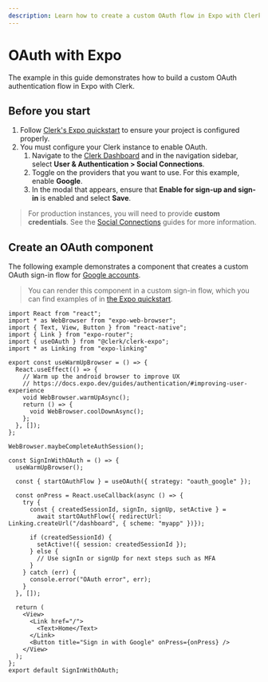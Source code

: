 ```yaml
---
description: Learn how to create a custom OAuth flow in Expo with Clerk.
---
```


# OAuth with Expo

The example in this guide demonstrates how to build a custom OAuth authentication flow in Expo with Clerk.

## Before you start

1. Follow [Clerk's Expo quickstart](/docs/quickstarts/expo) to ensure your project is configured properly.
1. You must configure your Clerk instance to enable OAuth.
    1. Navigate to the [Clerk Dashboard](https://dashboard.clerk.com/last-active?path=user-authentication/social-connections) and in the navigation sidebar, select **User & Authentication > Social Connections**.
    1. Toggle on the providers that you want to use. For this example, enable **Google**.
    1. In the modal that appears, ensure that **Enable for sign-up and sign-in** is enabled and select **Save**.

> For production instances, you will need to provide **custom credentials**. See the [Social Connections](/docs/authentication/social-connections/overview) guides for more information.

## Create an OAuth component

The following example demonstrates a component that creates a custom OAuth sign-in flow for [Google accounts](/docs/authentication/social-connections/google).

> You can render this component in a custom sign-in flow, which you can find examples of in [the Expo quickstart](/docs/quickstarts/expo).

```tsx {{ filename: "components/SignInWithOAuth.tsx" }}
import React from "react";
import * as WebBrowser from "expo-web-browser";
import { Text, View, Button } from "react-native";
import { Link } from "expo-router";
import { useOAuth } from "@clerk/clerk-expo";
import * as Linking from "expo-linking"

export const useWarmUpBrowser = () => {
  React.useEffect(() => {
    // Warm up the android browser to improve UX
    // https://docs.expo.dev/guides/authentication/#improving-user-experience
    void WebBrowser.warmUpAsync();
    return () => {
      void WebBrowser.coolDownAsync();
    };
  }, []);
};

WebBrowser.maybeCompleteAuthSession();

const SignInWithOAuth = () => {
  useWarmUpBrowser();

  const { startOAuthFlow } = useOAuth({ strategy: "oauth_google" });

  const onPress = React.useCallback(async () => {
    try {
      const { createdSessionId, signIn, signUp, setActive } =
        await startOAuthFlow({ redirectUrl: Linking.createUrl("/dashboard", { scheme: "myapp" })});

      if (createdSessionId) {
        setActive!({ session: createdSessionId });
      } else {
        // Use signIn or signUp for next steps such as MFA
      }
    } catch (err) {
      console.error("OAuth error", err);
    }
  }, []);

  return (
    <View>
      <Link href="/">
        <Text>Home</Text>
      </Link>
      <Button title="Sign in with Google" onPress={onPress} />
    </View>
  );
};
export default SignInWithOAuth;
```
